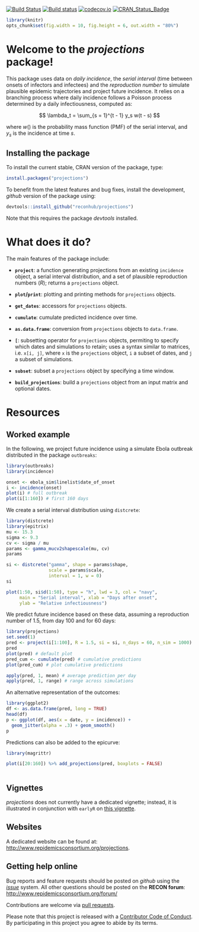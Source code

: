 [![Build Status](https://travis-ci.org/reconhub/projections.svg?branch=master)](https://travis-ci.org/reconhub/projections)
[![Build status](https://ci.appveyor.com/api/projects/status/265h2el4y9popan9/branch/master?svg=true)](https://ci.appveyor.com/project/thibautjombart/projections/branch/master)
[![codecov.io](https://codecov.io/github/reconhub/projections/coverage.svg?branch=master)](https://codecov.io/github/reconhub/projections?branch=master)
[![CRAN_Status_Badge](http://www.r-pkg.org/badges/version/projections)](https://cran.r-project.org/package=projections)


```r
library(knitr)
opts_chunk$set(fig.width = 10, fig.height = 6, out.width = "80%")
```


# Welcome to the *projections* package!

This package uses data on *daily incidence*, the *serial interval* (time between
onsets of infectors and infectees) and the *reproduction number* to simulate
plausible epidemic trajectories and project future incidence. It relies on a
branching process where daily incidence follows a Poisson process determined by
a daily infectiousness, computed as:

$$
\lambda_t = \sum_{s = 1}^{t - 1} y_s w(t - s)
$$

where $w()$ is the probability mass function (PMF) of the serial interval, and
$y_s$ is the incidence at time $s$.


## Installing the package

To install the current stable, CRAN version of the package, type:
```r
install.packages("projections")
```

To benefit from the latest features and bug fixes, install the development, *github* version of the package using:
```r
devtools::install_github("reconhub/projections")
```

Note that this requires the package *devtools* installed.


# What does it do?

The main features of the package include:

- **`project`**: a function generating projections from an existing `incidence`
  object, a serial interval distribution, and a set of plausible reproduction
  numbers ($R$); returns a `projections` object.
  
- **`plot`/`print`**: plotting and printing methods for `projections` objects.

- **`get_dates`**: accessors for `projections` objects.

- **`cumulate`**: cumulate predicted incidence over time.

- **`as.data.frame`**: conversion from `projections` objects to `data.frame`.

- **`[`**: subsetting operator for `projections` objects, permiting to specify
  which dates and simulations to retain; uses a syntax similar to matrices,
  i.e. `x[i, j]`, where `x` is the `projections` object, `i` a subset of dates,
  and `j` a subset of simulations.

- **`subset`**: subset a `projections` object by specifying a time window.

- **`build_projections`**: build a `projections` object from an input matrix and
  optional dates.



# Resources

## Worked example

In the following, we project future incidence using a simulate Ebola outbreak
distributed in the package `outbreaks`:
```r
library(outbreaks)
library(incidence)

onset <- ebola_sim$linelist$date_of_onset
i <- incidence(onset)
plot(i) # full outbreak
plot(i[1:160]) # first 160 days
```

We create a serial interval distribution using `distcrete`:
```r
library(distcrete)
library(epitrix)
mu <- 15.3
sigma <- 9.3
cv <- sigma / mu
params <- gamma_mucv2shapescale(mu, cv)
params

si <- distcrete("gamma", shape = params$shape,
                scale = params$scale,
                interval = 1, w = 0)
si

plot(1:50, si$d(1:50), type = "h", lwd = 3, col = "navy",
     main = "Serial interval", xlab = "Days after onset",
     ylab = "Relative infectiousness")
```


We predict future incidence based on these data, assuming a reproduction number
of 1.5, from day 100 and for 60 days:

```r
library(projections)
set.seed(1)
pred <- project(i[1:100], R = 1.5, si = si, n_days = 60, n_sim = 1000)
pred
plot(pred) # default plot
pred_cum <- cumulate(pred) # cumulative predictions
plot(pred_cum) # plot cumulative predictions

apply(pred, 1, mean) # average prediction per day
apply(pred, 1, range) # range across simulations
```

An alternative representation of the outcomes:
```r
library(ggplot2)
df <- as.data.frame(pred, long = TRUE)
head(df)
p <- ggplot(df, aes(x = date, y = incidence)) +
  geom_jitter(alpha = .3) + geom_smooth()
p
```


Predictions can also be added to the epicurve:
```r
library(magrittr)

plot(i[20:160]) %>% add_projections(pred, boxplots = FALSE)
 
```




## Vignettes

*projections* does not currently have a dedicated vignette; instead, it is
illustrated in conjunction with `earlyR` on [this
vignette](http://www.repidemicsconsortium.org/earlyR/articles/earlyR.html).


## Websites

A dedicated website can be found at:
[http://www.repidemicsconsortium.org/projections](http://www.repidemicsconsortium.org/projections).






## Getting help online

Bug reports and feature requests should be posted on *github* using the
[*issue*](http://github.com/reconhub/projections/issues) system. All other
questions should be posted on the **RECON forum**: <br>
[http://www.repidemicsconsortium.org/forum/](http://www.repidemicsconsortium.org/forum/)

Contributions are welcome via [pull
requests](https://github.com/reconhub/projections/pulls).

Please note that this project is released with a [Contributor Code of
Conduct](CONDUCT.md). By participating in this project you agree to abide by its
terms.

